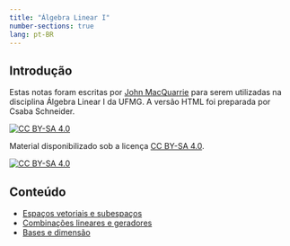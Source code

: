 ```yaml
---
title: "Álgebra Linear I"
number-sections: true
lang: pt-BR
---
```


## Introdução

Estas notas foram escritas por [John MacQuarrie](https://johnmacquarrie.github.io/) para serem utilizadas na disciplina Álgebra Linear I da UFMG. A versão HTML foi preparada por Csaba Schneider.

[![CC BY-SA 4.0][cc-by-sa-shield]{fig-align="left"}][cc-by-sa]

Material disponibilizado sob a licença
[CC BY-SA 4.0][cc-by-sa].

[![CC BY-SA 4.0][cc-by-sa-image]{fig-align="left"}][cc-by-sa]

[cc-by-sa]: http://creativecommons.org/licenses/by-sa/4.0/
[cc-by-sa-image]: https://licensebuttons.net/l/by-sa/4.0/88x31.png
[cc-by-sa-shield]: https://img.shields.io/badge/License-CC%20BY--SA%204.0-lightgrey.svg

## Conteúdo

- [Espaços vetoriais e subespaços](01_alglin1.qmd)
- [Combinações lineares e geradores](02_alglin1.qmd)
- [Bases e dimensão](03_alglin1.qmd)